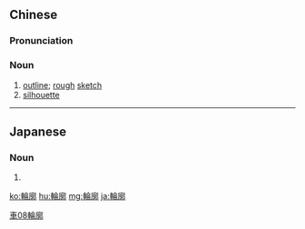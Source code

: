 {{also|轮廓}}
==Chinese==
{{zh-forms|s=轮廓}}

===Pronunciation===
{{zh-pron
|m=lúnkuò
|c=leon4 kwok3
|cat=n
}}

===Noun===
{{zh-noun}}

# [[outline]]; [[rough]] [[sketch]]
# [[silhouette]]

[[Category:Intermediate Mandarin|車08輪廓]]

----

==Japanese==
{{ja-kanjitab|りん|かく|yomi=on}}

===Noun===
{{ja-noun|りんかく}}

# {{alternative form of|輪郭|lang=ja}}

[[ko:輪廓]]
[[hu:輪廓]]
[[mg:輪廓]]
[[ja:輪廓]]